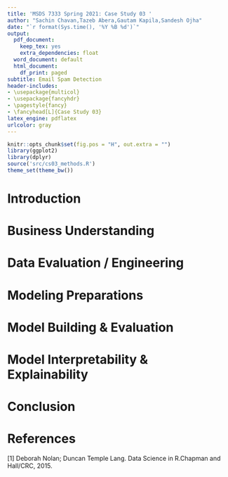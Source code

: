 ```yaml
---
title: 'MSDS 7333 Spring 2021: Case Study 03 '
author: "Sachin Chavan,Tazeb Abera,Gautam Kapila,Sandesh Ojha"
date: "`r format(Sys.time(), '%Y %B %d')`"
output:
  pdf_document:
    keep_tex: yes
    extra_dependencies: float
  word_document: default
  html_document:
    df_print: paged
subtitle: Email Spam Detection
header-includes:
- \usepackage{multicol}  
- \usepackage{fancyhdr}
- \pagestyle{fancy}
- \fancyhead[L]{Case Study 03}
latex_engine: pdflatex
urlcolor: gray    
---
```

   
```r
knitr::opts_chunk$set(fig.pos = "H", out.extra = "")
library(ggplot2)
library(dplyr)
source('src/cs03_methods.R')
theme_set(theme_bw())
```
# Introduction

\newpage
# Business Understanding

\newpage
# Data Evaluation / Engineering

\newpage
# Modeling Preparations

\newpage
# Model Building & Evaluation

\newpage
# Model Interpretability & Explainability

\newpage
# Conclusion

\newpage
# References {-}


[1] Deborah Nolan; Duncan Temple Lang. Data Science in R.Chapman and Hall/CRC, 2015.


 